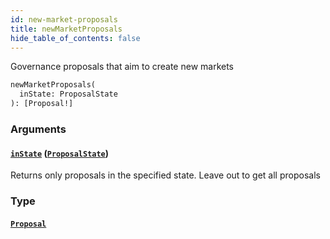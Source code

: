 ```yaml
---
id: new-market-proposals
title: newMarketProposals
hide_table_of_contents: false
---
```



Governance proposals that aim to create new markets

```graphql
newMarketProposals(
  inState: ProposalState
): [Proposal!]
```


### Arguments

#### [`inState`](#) ([`ProposalState`](/mainnet/api/graphql/enums/proposal-state))

Returns only proposals in the specified state. Leave out to get all proposals


### Type

#### [`Proposal`](/mainnet/api/graphql/objects/proposal)






